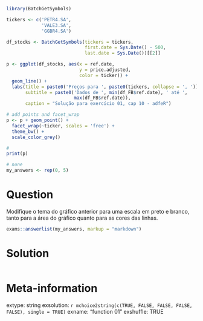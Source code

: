 ```r
library(BatchGetSymbols)

tickers <- c('PETR4.SA', 
             'VALE3.SA',
             'GGBR4.SA') 

df_stocks <- BatchGetSymbols(tickers = tickers, 
                             first.date = Sys.Date() - 500,
                             last.date = Sys.Date())[[2]]

p <- ggplot(df_stocks, aes(x = ref.date, 
                           y = price.adjusted,
                           color = ticker)) + 
  geom_line() + 
  labs(title = paste0('Preços para ', paste0(tickers, collapse = ', ')) ,
       subtitle = paste0('Dados de ', min(df_FB$ref.date), ' até ', 
                         max(df_FB$ref.date)),
       caption = "Solução para exercício 01, cap 10 - adfeR")

# add points and facet_wrap
p <- p + geom_point() + 
  facet_wrap(~ticker, scales = 'free') + 
  theme_bw() + 
  scale_color_grey()

# 
print(p)
```

```r
# none
my_answers <- rep(0, 5)
```

Question
========

Modifique o tema do gráfico anterior para uma escala em preto e branco, tanto para a área do gráfico quanto para as cores das linhas.

```r
exams::answerlist(my_answers, markup = "markdown")
```

Solution
================

```r
```


Meta-information
================
extype: string
exsolution: `r mchoice2string(c(TRUE, FALSE, FALSE, FALSE, FALSE), single = TRUE)`
exname: "function 01"
exshuffle: TRUE

